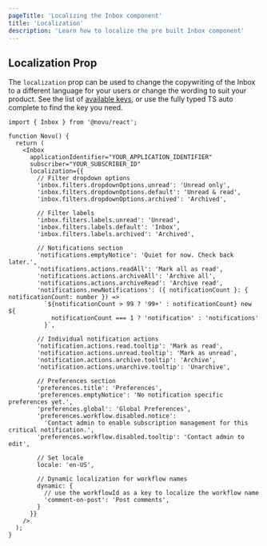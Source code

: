 ```yaml
---
pageTitle: 'Localizing the Inbox component'
title: 'Localization'
description: 'Learn how to localize the pre built Inbox component'
---
```


## Localization Prop

The `localization` prop can be used to change the copywriting of the Inbox to a different language for your users or change the wording to suit your product. See the list of [available keys](https://github.com/novuhq/novu/blob/next/packages/js/src/ui/config/defaultLocalization.ts#L1), or use the fully typed TS auto complete to find the key you need.

```tsx
import { Inbox } from '@novu/react';
 
function Novu() {
  return (
    <Inbox
      applicationIdentifier="YOUR_APPLICATION_IDENTIFIER"
      subscriber="YOUR_SUBSCRIBER_ID"
      localization={{
        // Filter dropdown options
        'inbox.filters.dropdownOptions.unread': 'Unread only',
        'inbox.filters.dropdownOptions.default': 'Unread & read',
        'inbox.filters.dropdownOptions.archived': 'Archived',
        
        // Filter labels
        'inbox.filters.labels.unread': 'Unread',
        'inbox.filters.labels.default': 'Inbox',
        'inbox.filters.labels.archived': 'Archived',
        
        // Notifications section
        'notifications.emptyNotice': 'Quiet for now. Check back later.',
        'notifications.actions.readAll': 'Mark all as read',
        'notifications.actions.archiveAll': 'Archive all',
        'notifications.actions.archiveRead': 'Archive read',
        'notifications.newNotifications': ({ notificationCount }: { notificationCount: number }) =>
          `${notificationCount > 99 ? '99+' : notificationCount} new ${
            notificationCount === 1 ? 'notification' : 'notifications'
          }`,
        
        // Individual notification actions
        'notification.actions.read.tooltip': 'Mark as read',
        'notification.actions.unread.tooltip': 'Mark as unread',
        'notification.actions.archive.tooltip': 'Archive',
        'notification.actions.unarchive.tooltip': 'Unarchive',
        
        // Preferences section
        'preferences.title': 'Preferences',
        'preferences.emptyNotice': 'No notification specific preferences yet.',
        'preferences.global': 'Global Preferences',
        'preferences.workflow.disabled.notice':
          'Contact admin to enable subscription management for this critical notification.',
        'preferences.workflow.disabled.tooltip': 'Contact admin to edit',
        
        // Set locale
        locale: 'en-US',
        
        // Dynamic localization for workflow names
        dynamic: {
          // use the workflowId as a key to localize the workflow name
          'comment-on-post': 'Post comments',
        }
      }}
    />
  );
}
```
